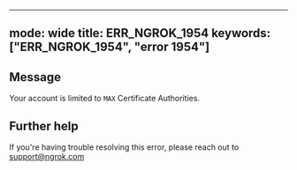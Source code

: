 
---
mode: wide
title: ERR_NGROK_1954
keywords: ["ERR_NGROK_1954", "error 1954"]
---

## Message
Your account is limited to `MAX` Certificate Authorities.




## Further help
If you're having trouble resolving this error, please reach out to [support@ngrok.com](mailto:support@ngrok.com?subject=Help%20with%20ERR_NGROK_1954)

